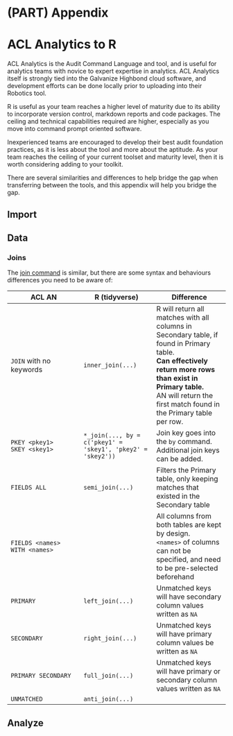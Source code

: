 # (PART) Appendix {-}

#  ACL Analytics to R

ACL Analytics is the Audit Command Language and tool, and is useful for analytics teams with novice to expert expertise in analytics. ACL Analytics itself is strongly tied into the Galvanize Highbond cloud software, and development efforts can be done locally prior to uploading into their Robotics tool.

R is useful as your team reaches a higher level of maturity due to its ability to incorporate version control, markdown reports and code packages. The ceiling and technical capabilities required are higher, especially as you move into command prompt oriented software.

Inexperienced teams are encouraged to develop their best audit foundation practices, as it is less about the tool and more about the aptitude. As your team reaches the ceiling of your current toolset and maturity level, then it is worth considering adding to your toolkit. 

There are several similarities and differences to help bridge the gap when transferring between the tools, and this appendix will help you bridge the gap.

## Import

## Data

### Joins

The [join command](https://help.highbond.com/helpdocs/analytics/142/scripting-guide/en-us/Content/lang_ref/commands/r_join.htm) is similar, but there are some syntax and behaviours differences you need to be aware of:

| ACL AN | R (tidyverse) | Difference |
| --- | --- | --- |
| `JOIN` with no keywords   | `inner_join(...)`  | R will return all matches with all columns in Secondary table, if found in Primary table. <br>**Can effectively return more rows than exist in Primary table.**<br> AN will return the first match found in the Primary table per row. |
| `PKEY <pkey1>` <br> `SKEY <skey1>` | `*_join(..., by = c('pkey1' = 'skey1', 'pkey2' = 'skey2'))` | Join key goes into the `by` command. Additional join keys can be added.
| `FIELDS ALL` | `semi_join(...)` | Filters the Primary table, only keeping matches that existed in the Secondary table | 
| `FIELDS <names>` <br> `WITH <names>` | | All columns from both tables are kept by design. <br> `<names>` of columns can not be specified, and need to be pre-selected beforehand |
| `PRIMARY`         | `left_join(...)`                           | Unmatched keys will have secondary column values written as `NA` |
| `SECONDARY`       | `right_join(...)`                          | Unmatched keys will have primary column values be written as `NA` |
| `PRIMARY SECONDARY` | `full_join(...)` | Unmatched keys will have primary or secondary column values written as `NA` | 
| `UNMATCHED`       | `anti_join(...)`                           |  |

## Analyze


